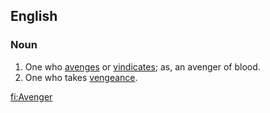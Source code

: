 ==English==
===Noun===
#One who [[avenge]]s or [[vindicate]]s; as, an avenger of blood.
#One who takes [[vengeance]].

[[fi:Avenger]]